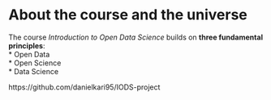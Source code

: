 
# About the course and the universe


The course *Introduction to Open Data Science* builds on **three fundamental principles**:  
* Open Data   
* Open Science   
* Data Science   

https://github.com/danielkari95/IODS-project